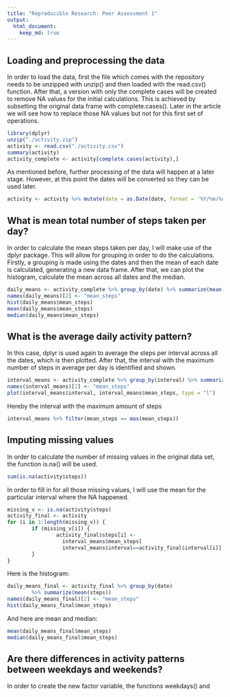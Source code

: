 ```yaml
---
title: "Reproducible Research: Peer Assessment 1"
output: 
  html_document:
    keep_md: true
---
```



## Loading and preprocessing the data
In order to load the data, first the file which comes with the repository needs to be unzipped with unzip() and then loaded with the read.csv() function.
After that, a version with only the complete cases will be created to remove NA values for the initial calculations. This is achieved by subsetting the original data frame with complete.cases().
Later in the article we will see how to replace those NA values but not for this first set of operations.

```r
library(dplyr)
unzip("./activity.zip")
activity <- read.csv("./activity.csv")
summary(activity)
activity_complete <- activity[complete.cases(activity),]
```

As mentioned before, further processing of the data will happen at a later stage. However, at this point the dates will be converted so they can be used later.
```r
activity <- activity %>% mutate(date = as.Date(date, format = '%Y/%m/%d'))

```

## What is mean total number of steps taken per day?
In order to calculate the mean steps taken per day, I will make use of the dplyr package. This will allow for grouping in order to do the calculations.
Firstly, a grouping is made using the dates and then the mean of each date is calculated, generating a new data frame. After that, we can plot the histogram, calculate the mean across all dates and the median.

```r
daily_means <- activity_complete %>% group_by(date) %>% summarize(mean(steps))
names(daily_means)[2] <- "mean_steps"
hist(daily_means$mean_steps)
mean(daily_means$mean_steps)
median(daily_means$mean_steps)
```

## What is the average daily activity pattern?
In this case, dplyr is used again to average the steps per interval across all the dates, which is then plotted. After that, the interval with the maximum number of steps in average per day is identified and shown.

```r
interval_means <- activity_complete %>% group_by(interval) %>% summarize(mean(steps))
names(interval_means)[2] <- "mean_steps"
plot(interval_means$interval, interval_means$mean_steps, type = "l")
```

Hereby the interval with the maximum amount of steps 

```r
interval_means %>% filter(mean_steps == max(mean_steps))
```

## Imputing missing values
In order to calculate the number of missing values in the original data set, the function is.na() will be used.
```r
sum(is.na(activity$steps))
```

In order to fill in for all those missing values, I will use the mean for the particular interval where the NA happened.

```r
missing_v <- is.na(activity$steps)
activity_final <- activity
for (i in 1:length(missing_v)) {
        if (missing_v[i]) {
                activity_final$steps[i] <-
                  interval_means$mean_steps[
                  interval_means$interval==activity_final$interval[i]]
        }
}
```
Here is the histogram:
```r
daily_means_final <- activity_final %>% group_by(date)
        %>% summarize(mean(steps))
names(daily_means_final)[2] <- "mean_steps"
hist(daily_means_final$mean_steps)
```

And here are mean and median:
```r
mean(daily_means_final$mean_steps)
median(daily_means_final$mean_steps)
```
## Are there differences in activity patterns between weekdays and weekends?
In order to create the new factor variable, the functions weekdays() and 
